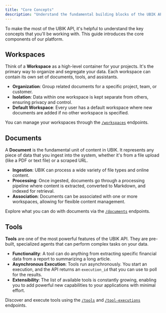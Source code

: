```yaml
---
title: "Core Concepts"
description: "Understand the fundamental building blocks of the UBIK API."
---
```


To make the most of the UBIK API, it's helpful to understand the key concepts that you'll be working with. This guide introduces the core components of our platform.

## Workspaces

Think of a **Workspace** as a high-level container for your projects. It's the primary way to organize and segregate your data. Each workspace can contain its own set of documents, tools, and assistants.

- **Organization**: Group related documents for a specific project, team, or customer.
- **Isolation**: Data within one workspace is kept separate from others, ensuring privacy and control.
- **Default Workspace**: Every user has a default workspace where new documents are added if no other workspace is specified.

You can manage your workspaces through the [`/workspaces`](/en/api-reference/introduction#tag/Public-API-Workspaces) endpoints.

## Documents

A **Document** is the fundamental unit of content in UBIK. It represents any piece of data that you ingest into the system, whether it's from a file upload (like a PDF or text file) or a scraped URL.

- **Ingestion**: UBIK can process a wide variety of file types and online content.
- **Processing**: Once ingested, documents go through a processing pipeline where content is extracted, converted to Markdown, and indexed for retrieval.
- **Association**: Documents can be associated with one or more workspaces, allowing for flexible content management.

Explore what you can do with documents via the [`/documents`](/en/api-reference/introduction#tag/Public-API-Documents) endpoints.

## Tools

**Tools** are one of the most powerful features of the UBIK API. They are pre-built, specialized agents that can perform complex tasks on your data.

- **Functionality**: A tool can do anything from extracting specific financial data from a report to summarizing a long article.
- **Asynchronous Execution**: Tools run asynchronously. You start an execution, and the API returns an `execution_id` that you can use to poll for the results.
- **Extensibility**: The list of available tools is constantly growing, enabling you to add powerful new capabilities to your applications with minimal effort.

Discover and execute tools using the [`/tools`](/en/api-reference/introduction#tag/Public-API-Tools) and [`/tool-executions`](/en/api-reference/introduction#tag/Public-API-Tool-Executions) endpoints.
